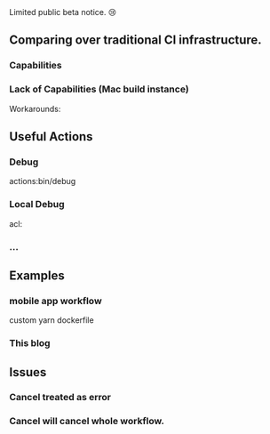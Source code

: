 
<div className={styles.warning}>
    Limited public beta notice. 😢
</div>

## Comparing over traditional CI infrastructure.

### Capabilities

### Lack of Capabilities (Mac build instance)

Workarounds:

## Useful Actions

### Debug
actions:bin/debug

### Local Debug

acl:

### ...

## Examples

### mobile app workflow

custom yarn dockerfile

### This blog

## Issues

### Cancel treated as error
### Cancel will cancel whole workflow.

